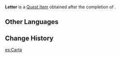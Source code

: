 {{Item Infobox
|id           = 100362
|image        = Item_Letter.png
|type         = Quest Items
|description  = A letter written by [[Xingqiu]] to the [[Feiyun Commerce Guild]]. The handwriting is so messy its barely recognizable.
|source1      = Given upon completing [[Know Thyself, Know Thy Enemy]]
}}
'''Letter''' is a [[Quest Item]] obtained after the completion of {{Quest|Know Thyself, Know Thy Enemy}}.

==Other Languages==
{{Other Languages
|default_hidden = 1
|en      = Letter
|zhs     = 信件
|zhs_rm  = Xìnjiàn
|zht     = 信件
|zht_rm  = Xìnjiàn
|ja      = 手紙
|ja_rm   = Tegami
|ko      = 편지
|es      = Carta
|fr      = Lettre
|ru      = Письмо
|th      = จดหมาย
|th_rm   = Chotmai
|vi      = Thư
|de      = Brief
|id      = Surat
|pt      = Carta
|tr      = Mektup
|it      = Lettera
}}

==Change History==
{{Change History|1.0}}

[[es:Carta]]